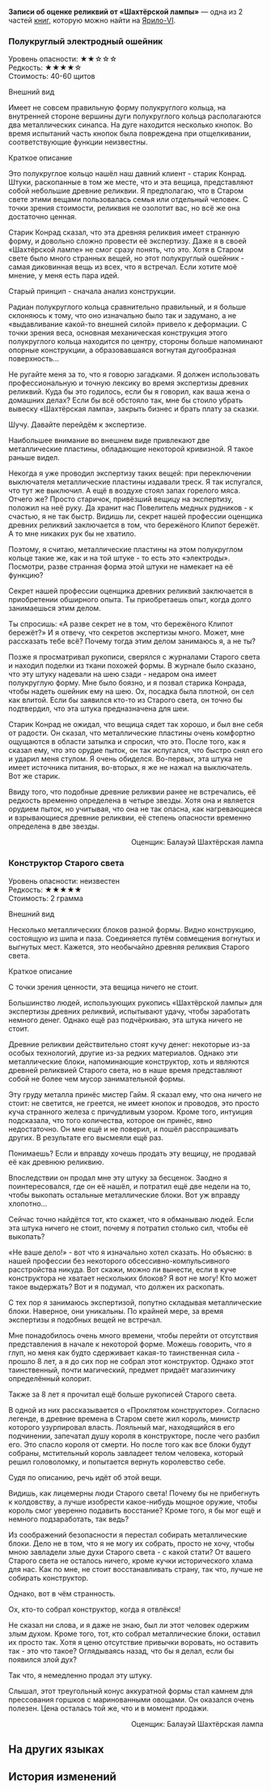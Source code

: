 {{Книга Инфобокс
|id           = 069
|Название     = Записи об оценке реликвий от «Шахтёрской лампы»
|Изображение  = Item Jarilo-VI Readable 2.png
|Мир          = Ярило-VI
|Томов        = 2
|Автор        = <!--нужно добавить-->
|Описание     = Акт об экспертизе древней реликвии, составленный Балауэем.
|Том1         = {{tx}}
|Источник1    = {{tx|Отсутствует источник}}
|Том2         = {{tx}}
|Источник2    = {{tx|Отсутствует источник}}
|Персонажи    = 
|Фракции      = 
}}
'''Записи об оценке реликвий от «Шахтёрской лампы»''' — одна из 2 частей [[Книги|книг]], которую можно найти на [[Ярило-VI]].
<!--
==Получение==
<gallery>
Книга НАЗВАНИЕ.png|НАЗВАНИЕ
Локация НАЗВАНИЕ.png|Расположение на карте. Ближайший пространственный якорь «[[НАЗВАНИЕ]]»
</gallery>
-->
===Полукруглый электродный ошейник===
{{Размер|+2|Полукруглый электродный ошейник}}

Уровень опасности: ★★☆☆☆<br />
Редкость: ★★★★☆<br />
Стоимость: 40-60 щитов

Внешний вид

Имеет не совсем правильную форму полукруглого кольца, на внутренней стороне вершины дуги полукруглого кольца располагаются два металлических синапса. На дуге находится несколько кнопок. Во время испытаний часть кнопок была повреждена при отщелкивании, соответствующие функции неизвестны.

Краткое описание

Это полукруглое кольцо нашёл наш давний клиент - старик Конрад. Штуки, раскопанные в том же месте, что и эта вещица, представляют собой небольшие древние реликвии. Я предполагаю, что в Старом свете этими вещами пользовалась семья или отдельный человек. С точки зрения стоимости, реликвия не озолотит вас, но всё же она достаточно ценная.

Старик Конрад сказал, что эта древняя реликвия имеет странную форму, и довольно сложно провести её экспертизу. Даже я в своей «Шахтёрской лампе» не смог сразу понять, что это. Хотя в Старом свете было много странных вещей, но этот полукруглый ошейник - самая диковинная вещь из всех, что я встречал. Если хотите моё мнение, у меня есть пара идей.

Старый принцип - сначала анализ конструкции.

Радиан полукруглого кольца сравнительно правильный, и я больше склоняюсь к тому, что оно изначально было так и задумано, а не «выдавливание какой-то внешней силой» привело к деформации. С точки зрения веса, основная механическая конструкция этого полукруглого кольца находится по центру, стороны больше напоминают опорные конструкции, а образовавшаяся вогнутая дугообразная поверхность...

Не ругайте меня за то, что я говорю загадками. Я должен использовать профессиональную и точную лексику во время экспертизы древних реликвий. Куда бы это годилось, если бы я говорил, как ваша жена о домашних делах? Если бы всё обстояло так, мне бы стоило убрать вывеску «Шахтёрская лампа», закрыть бизнес и брать плату за сказки.

Шучу. Давайте перейдём к экспертизе.

Наибольшее внимание во внешнем виде привлекают две металлические пластины, обладающие некоторой кривизной. Я такое раньше видел.

Некогда я уже проводил экспертизу таких вещей: при переключении выключателя металлические пластины издавали треск. Я так испугался, что тут же выключил. А ещё в воздухе стоял запах горелого мяса. Отчего же? Просто старичок, привёзший вещицу на экспертизу, положил на неё руку. Да хранит нас Повелитель медных рудников - к счастью, я не так быстр. Видишь ли, секрет нашей профессии оценщика древних реликвий заключается в том, что бережёного Клипот бережёт. А то мне никаких рук бы не хватило.

Поэтому, я считаю, металлические пластины на этом полукруглом кольце такие же, как и на той штуке - то есть это «электроды». Посмотри, разве странная форма этой штуки не намекает на её функцию?

Секрет нашей профессии оценщика древних реликвий заключается в приобретении обширного опыта. Ты приобретаешь опыт, когда долго занимаешься этим делом.

Ты спросишь: «А разве секрет не в том, что бережёного Клипот бережёт?» И я отвечу, что секретов экспертизы много. Может, мне рассказать тебе всё? Почему тогда этим делом занимаюсь я, а не ты?

Позже я просматривал рукописи, сверялся с журналами Старого света и находил поделки из ткани похожей формы. В журнале было сказано, что эту штуку надевали на шею сзади - недаром она имеет полукруглую форму. Мне было боязно, и я позвал старика Конрада, чтобы надеть ошейник ему на шею. Ох, посадка была плотной, он сел как влитой. Если бы заявился кто-то из Старого света, он точно бы подтвердил, что эта штука предназначена для шеи.

Старик Конрад не ожидал, что вещица сядет так хорошо, и был вне себя от радости. Он сказал, что металлические пластины очень комфортно ощущаются в области затылка и спросил, что это. После того, как я сказал ему, что это орудие пыток, он так испугался, что быстро снял его и ударил меня стулом. Я очень обиделся. Во-первых, эта штука не имеет источника питания, во-вторых, я же не нажал на выключатель. Вот же старик.

Ввиду того, что подобные древние реликвии ранее не встречались, её редкость временно определена в четыре звезды. Хотя она и является орудием пыток, но учитывая, что она не так опасна, как нагревающиеся и взрывающиеся древние реликвии, её степень опасности временно определена в две звезды.

<div align="right">Оценщик: Балауэй Шахтёрская лампа</div>

===Конструктор Старого света===
{{Размер|+2|Конструктор Старого света}}

Уровень опасности: неизвестен<br />
Редкость: ★★★★★<br />
Стоимость: 2 грамма

Внешний вид

Несколько металлических блоков разной формы. Видно конструкцию, состоящую из шипа и паза. Соединяется путём совмещения вогнутых и выгнутых мест. Кажется, это необычайно древняя реликвия Старого света.

Краткое описание

С точки зрения ценности, эта вещица ничего не стоит.

Большинство людей, использующих рукопись «Шахтёрской лампы» для экспертизы древних реликвий, испытывают удачу, чтобы заработать немного денег. Однако ещё раз подчёркиваю, эта штука ничего не стоит.

Древние реликвии действительно стоят кучу денег: некоторые из-за особых технологий, другие из-за редких материалов. Однако эти металлические блоки, напоминающие конструктор, хоть и являются древней реликвией Старого света, но в наше время представляют собой не более чем мусор занимательной формы.

Эту груду металла принёс мистер Гайм. Я сказал ему, что она ничего не стоит: не светится, не греется, не имеет кнопок и проводов, это просто куча странного железа с причудливым узором. Кроме того, интуиция подсказала, что того количества, которое он принёс, явно недостаточно. Он мне ещё и не поверил, и пошёл расспрашивать других. В результате его высмеяли ещё раз.

Понимаешь? Если и вправду хочешь продать эту вещицу, не продавай её как древнюю реликвию.

Впоследствии он продал мне эту штуку за бесценок. Заодно я поинтересовался, где он её нашёл, и потратил ещё две недели на то, чтобы выкопать остальные металлические блоки. Вот уж вправду хлопотно...

Сейчас точно найдётся тот, кто скажет, что я обманываю людей. Если эта штука ничего не стоит, почему я потратил столько сил, чтобы её выкопать?

«Не ваше дело!» - вот что я изначально хотел сказать. Но объясню: в нашей профессии без некоторого обсессивно-компульсивного расстройства никуда. Вот скажи, можно ли вынести, если в куче конструктора не хватает нескольких блоков? Я вот не могу! Кто может такое выдержать? Вот и я подумал, что должен их раскопать.

С тех пор я занимаюсь экспертизой, попутно складывая металлические блоки. Наверное, они уникальны. По крайней мере, за время экспертизы я подобных вещей не встречал.

Мне понадобилось очень много времени, чтобы перейти от отсутствия представления в начале к некоторой форме. Можешь говорить, что я глуп, но меня как будто сдерживает какая-то таинственная сила - прошло 8 лет, а я до сих пор не собрал этот конструктор. Однако этот таинственный, почти магический, предмет придаёт магазинчику определённый колорит.

Также за 8 лет я прочитал ещё больше рукописей Старого света.

В одной из них рассказывается о «Проклятом конструкторе». Согласно легенде, в древние времена в Старом свете жил король, министр которого узурпировал власть. Лояльный маг, находящийся в его подчинении, запечатал душу короля в конструкторе, после чего разбил его. Это спасло короля от смерти. Но после того как все блоки будут собраны, мстительный король завладеет телом человека, который решил головоломку, и попытается вернуть королевство себе.

Судя по описанию, речь идёт об этой вещи.

Видишь, как лицемерны люди Старого света! Почему бы не прибегнуть к колдовству, а лучше изобрести какое-нибудь мощное оружие, чтобы король смог уверенно подавить восстание? Кроме того, я бы мог ещё и немного подзаработать, так ведь?

Из соображений безопасности я перестал собирать металлические блоки. Дело не в том, что я не могу их собрать, просто не хочу, чтобы мною завладели злые духи Старого света - с какой стати? От вашего Старого света не осталось ничего, кроме кучки исторического хлама для нас. Как по мне, не стоит восстанавливать страну, так что, лучше не собирать конструктор.

Однако, вот в чём странность.

Ох, кто-то собрал конструктор, когда я отвлёкся!

Не сказал ни слова, и я даже не знаю, был ли этот человек одержим злым духом. Кроме того, тот, кто собрал металлические блоки, оставил их просто так. Хотя я ценю отсутствие привычки воровать, но оставить так - это что такое? Оглядываясь назад, что бы я делал, если бы появился злой дух?

Так что, я немедленно продал эту штуку.

Слышал, этот треугольный конус аккуратной формы стал камнем для прессования горшков с маринованными овощами. Он оказался очень полезен. Цена осталась той же, что и в момент продажи.

<div align="right">Оценщик: Балауэй Шахтёрская лампа</div>

==На других языках==
{{На других языках
|en   = Miner's Lamp Ancient Relic Appraisal Record
|zhs  = 「矿灯」古代遗物鉴定录
|zht  = 「礦燈」古代遺物鑑定錄
|ja   = 「カンテラ」古代遺物鑑定記録
|ko   = 「마이너 램프」 고대 유물 감정록
|es   = Registro de tasación de reliquias de la Lámpara del Minero
|fr   = Historique des estimations de reliques anciennes par Lampe de mineur
|ru   = Записи об оценке реликвий от «Шахтёрской лампы»
|th   = บันทึกการประเมินรีลิกส์โบราณของ "แสงแห่งเหมือง"
|vi   = Ghi Chép Giám Định Cổ Vật "Đèn Mỏ"
|de   = Gutachten für alte Relikte von Grubenlampe
|id   = Catatan Penilai Relik Kuno "Penerang Tambang"
|pt   = Registro de Avaliação de Relíquia Ancestral da Lanterna de Minerador
}}

==История изменений==
{{История изменений|2.7}}